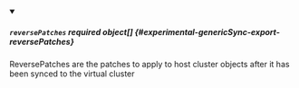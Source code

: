 


<details className="config-field" data-expandable="true" open>
<summary>

##### `reversePatches` <span className="config-field-required" data-required="false">required</span> <span className="config-field-type">object[]</span> <span className="config-field-default"></span> <span className="config-field-enum"></span> {#experimental-genericSync-export-reversePatches}

ReversePatches are the patches to apply to host cluster objects
after it has been synced to the virtual cluster

</summary>

<PartialReversepatchesreference />


</details>
